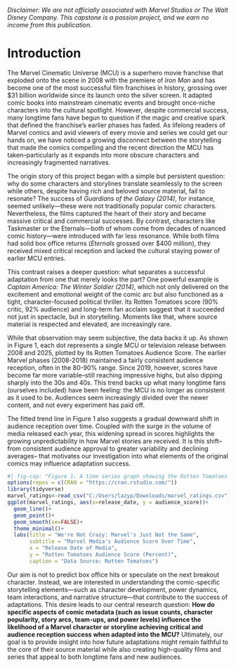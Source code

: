 ###### *Disclaimer: We are not officially associated with Marvel Studios or The Walt Disney Company. This capstone is a passion project, and we earn no income from this publication.*

# Introduction
The Marvel Cinematic Universe (MCU) is a superhero movie franchise that exploded onto the scene in 2008 with the premiere of *Iron Man* and has become one of the most successful film franchises in history, grossing over $31 billion worldwide since its launch onto the silver screen. It adapted comic books into mainstream cinematic events and brought once-niche characters into the cultural spotlight. However, despite commercial success, many longtime fans have begun to question if the magic and creative spark that defined the franchise's earlier phases has faded. As lifelong readers of Marvel comics and avid viewers of every movie and series we could get our hands on, we have noticed a growing disconnect between the storytelling that made the comics compelling and the recent direction the MCU has taken–particularly as it expands into more obscure characters and increasingly fragmented narratives.

The origin story of this project began with a simple but persistent question: why do some characters and storylines translate seamlessly to the screen while others, despite having rich and beloved source material, fail to resonate? The success of *Guardians of the Galaxy (2014)*, for instance, seemed unlikely—these were not traditionally popular comic characters. Nevertheless, the films captured the heart of their story and became massive critical and commercial successes. By contrast, characters like Taskmaster or the Eternals—both of whom come from decades of nuanced comic history—were introduced with far less resonance. While both films had solid box office returns (*Eternals* grossed over $400 million), they received mixed critical reception and lacked the cultural staying power of earlier MCU entries.




This contrast raises a deeper question: what separates a successful adaptation from one that merely looks the part? One powerful example is *Captain America: The Winter Soldier (2014)*, which not only delivered on the excitement and emotional weight of the comic arc but also functioned as a tight, character-focused political thriller.  Its Rotten Tomatoes score (90% critic, 92% audience) and long-term fan acclaim suggest that it succeeded not just in spectacle, but in storytelling. Moments like that, where source material is respected and elevated, are increasingly rare.

While that observation may seem subjective, the data backs it up.  As shown in Figure 1, each dot represents a single MCU or television release between 2008 and 2025, plotted by its Rotten Tomatoes Audience Score. The earlier Marvel phases (2008-2018) maintained a fairly consistent audience reception, often in the 80-90% range. Since 2019, however, scores have become far more variable–still reaching impressive highs, but also dipping sharply into the 30s and 40s. This trend backs up what many longtime fans (ourselves included) have been feeling: the MCU is no longer as consistent as it used to be. Audiences seem increasingly divided over the newer content, and not every experiment has paid off.

The fitted trend line in Figure 1 also suggests a gradual downward shift in audience reception over time. Coupled with the surge in the volume of media released each year, this widening spread in scores highlights the growing unpredictability in how Marvel stories are received. It is this shift– from consistent audience approval to greater variability and declining averages– that motivates our investigation into what elements of the original comics may influence adaptation success.  
 


```r
#| fig-cap: "Figure 1: A time series graph showing the Rotten Tomatoes Audience Scores for Marvel Media over Time."
options(repos = c(CRAN = "https://cran.rstudio.com/"))
library(tidyverse)
marvel_ratings<-read_csv("C:/Users/lazyp/Downloads/marvel_ratings.csv")
ggplot(marvel_ratings, aes(x=release_date, y = audience_score))+
  geom_line()+
  geom_point()+
  geom_smooth(se=FALSE)+
  theme_minimal()+
  labs(title = "We're Not Crazy: Marvel's Just Not the Same",
       subtitle = "Marvel Media's Audience Score Over Time",
       x = "Release Date of Media",
       y = "Rotten Tomatoes Audience Score (Percent)",
       caption = "Data Source: Rotten Tomatoes")
```



Our aim is not to predict box office hits or speculate on the next breakout character. Instead, we are interested in understanding the comic-specific storytelling elements—such as character development, power dynamics, team interactions, and narrative structure—that contribute to the success of adaptations. This desire leads to our central research question: **How do specific aspects of comic metadata (such as issue counts, character popularity, story arcs, team-ups, and power levels) influence the likelihood of a Marvel character or storyline achieving critical and audience reception success when adapted into the MCU?** Ultimately, our goal is to provide insight into how future adaptations might remain faithful to the core of their source material while also creating high-quality films and series that appeal to both longtime fans and new audiences.
